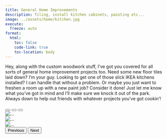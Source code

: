 ```yaml
---
title: General Home Improvements
description: Tiling, install kitchen cabinets, painting etc...
image: ../assets/home/kitchen.jpg
execute: 
  freeze: auto
format:
  html:
    toc: false
    code-link: true
    toc-location: body
---
```


Hey, along with the custom woodwork stuff, I've got you covered for all sorts of general home improvement projects too. Need some new floor tiles laid down? I'm your guy. Looking to get one of those slick IKEA kitchens installed? I can handle that without a problem. Or maybe you just want to freshen a room up with a new paint job? Consider it done! Just let me know what you've got in mind and I'll make sure we knock it out of the park. Always down to help out friends with whatever projects you've got cookin'!

```{=html}
<div id="carouselExampleIndicators" class="carousel slide">
  <div class="carousel-indicators">
    <button type="button" data-bs-target="#carouselExampleIndicators" data-bs-slide-to="0" class="active" aria-current="true" aria-label="Slide 1"></button>
    <button type="button" data-bs-target="#carouselExampleIndicators" data-bs-slide-to="1" aria-label="Slide 2"></button>
    <button type="button" data-bs-target="#carouselExampleIndicators" data-bs-slide-to="2" aria-label="Slide 3"></button>
  </div>
  <div class="carousel-inner">
    <div class="carousel-item active">
      <img src="../assets/home/kitchen.jpg" class="d-block center-cropped" alt="...">
    </div>
    <div class="carousel-item">
      <img src="../assets/home/tiling.jpg" class="d-block center-cropped" alt="...">
    </div>
    <div class="carousel-item">
      <img src="../assets/home/painting.jpg" class="d-block center-cropped" alt="...">
    </div>
  </div>
  <button class="carousel-control-prev" type="button" data-bs-target="#carouselExampleIndicators" data-bs-slide="prev">
    <span class="carousel-control-prev-icon" aria-hidden="true"></span>
    <span class="visually-hidden">Previous</span>
  </button>
  <button class="carousel-control-next" type="button" data-bs-target="#carouselExampleIndicators" data-bs-slide="next">
    <span class="carousel-control-next-icon" aria-hidden="true"></span>
    <span class="visually-hidden">Next</span>
  </button>
</div>
```